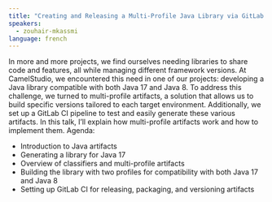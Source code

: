 ```yaml
---
title: "Creating and Releasing a Multi-Profile Java Library via GitLab CI: A How-To Guide"
speakers:
  - zouhair-mkassmi
language: french
---
```


In more and more projects, we find ourselves needing libraries to share code and features, all while managing different framework versions. At CamelStudio, we encountered this need in one of our projects: developing a Java library compatible with both Java 17 and Java 8.
To address this challenge, we turned to multi-profile artifacts, a solution that allows us to build specific versions tailored to each target environment. Additionally, we set up a GitLab CI pipeline to test and easily generate these various artifacts.
In this talk, I’ll explain how multi-profile artifacts work and how to implement them.
Agenda:
* Introduction to Java artifacts
* Generating a library for Java 17
* Overview of classifiers and multi-profile artifacts
* Building the library with two profiles for compatibility with both Java 17 and Java 8
* Setting up GitLab CI for releasing, packaging, and versioning artifacts
